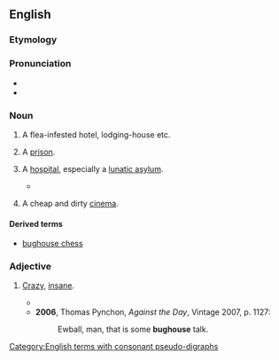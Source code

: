 ==English==

===Etymology===
{{compound|en|bug|house}}

===Pronunciation===
* {{IPA|en|/ˈbʌɡhaʊs/}}
* {{audio|en|En-au-bughouse.ogg|Audio (AU)}}

===Noun===
{{en-noun}}

# {{lb|en|US|slang}} A flea-infested hotel, lodging-house etc.
# {{lb|en|US|slang}} A [[prison]].
# {{lb|en|US|slang}} A [[hospital]], especially a [[lunatic asylum]].
#* {{RQ:Bellow Humboldt's Gift|year=1976|page=277|passage=Well, he was ready for the '''bughouse''', certainly.}}
# {{lb|en|South Africa|slang}} A cheap and dirty [[cinema]].

====Derived terms====
* [[bughouse chess]]

===Adjective===
{{en-adj}}

# {{lb|en|US|slang}} [[crazy|Crazy]], [[insane]].
#* {{quote-book|en|author=Agatha Christie|authorlink=Agatha Christie|title=Murder on the Orient Express|location=London|publisher=HarperCollins|year=1934|year_published= 2017|chapter=8|page=254|passage='Just what's up on this train? It seems '''bughouse''' to me.'}}
#* '''2006''', Thomas Pynchon, ''Against the Day'', Vintage 2007, p. 1127:
#*: Ewball, man, that is some '''bughouse''' talk.

[[Category:English terms with consonant pseudo-digraphs]]
{{C|en|Buildings|Film|Healthcare|Hotels|Prison}}